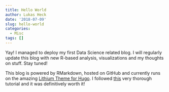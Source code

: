 ```yaml
---
title: Hello World
author: Lukas Heck
date: '2018-07-09'
slug: hello-world
categories:
  - Misc
tags: []
---
```



Yay! I managed to deploy my first Data Science related blog. I will regularly update this blog with new R-based analysis, visualizations and my thoughts on stuff. Stay tuned!

This blog is powered by RMarkdown, hosted on GitHub and currently runs on the amazing [Lithium Theme for Hugo](https://themes.gohugo.io/hugo-lithium-theme/). I followed [this](https://aurora-mareviv.github.io/talesofr/2018/02/r-blogdown-setup-in-github-2/) very thorough tutorial and it was definitively worth it!




